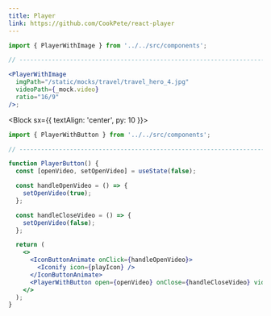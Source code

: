```yaml
---
title: Player
link: https://github.com/CookPete/react-player
---
```


<Block>
  <PlayerImage />
</Block>

```jsx
import { PlayerWithImage } from '../../src/components';

// ----------------------------------------------------------------------

<PlayerWithImage
  imgPath="/static/mocks/travel/travel_hero_4.jpg"
  videoPath={_mock.video}
  ratio="16/9"
/>;
```

<Block sx={{ textAlign: 'center', py: 10 }}>
  <PlayerButton />
</Block>

```jsx
import { PlayerWithButton } from '../../src/components';

// ----------------------------------------------------------------------

function PlayerButton() {
  const [openVideo, setOpenVideo] = useState(false);

  const handleOpenVideo = () => {
    setOpenVideo(true);
  };

  const handleCloseVideo = () => {
    setOpenVideo(false);
  };

  return (
    <>
      <IconButtonAnimate onClick={handleOpenVideo}>
        <Iconify icon={playIcon} />
      </IconButtonAnimate>
      <PlayerWithButton open={openVideo} onClose={handleCloseVideo} videoPath={_mock.video} />
    </>
  );
}
```
